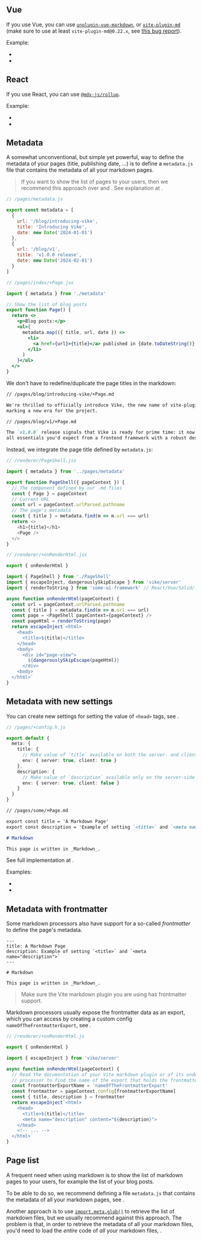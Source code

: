 

## Vue

If you use Vue, you can use [`unplugin-vue-markdown`](https://github.com/antfu/unplugin-vue-markdown), or [`vite-plugin-md`](https://github.com/antfu/vite-plugin-md) (make sure to use at least `vite-plugin-md@0.22.x`, see [this bug report](https://github.com/antfu/vite-plugin-md/issues/112#issuecomment-1353626379)).

Example:
 - <RepoLink path='/examples/vue-full-v1/vite.config.ts' />
 - <RepoLink path='/examples/vue-full-v1/pages/markdown/+Page.md' />


## React

If you use React, you can use [`@mdx-js/rollup`](https://mdxjs.com/packages/rollup/).

Example:
 - <RepoLink path='/examples/react-full-v1/vite.config.ts' />
 - <RepoLink path='/examples/react-full-v1/pages/markdown/+Page.mdx' />


## Metadata

A somewhat unconventional, but simple yet powerful, way to define the metadata of your pages (title, publishing date, ...) is to define a `metadata.js` file that contains the metadata of all your markdown pages.

> If you want to show the list of pages to your users, then we recommend this approach over <Link href="#metadata-with-frontmatter" /> and <Link href="#metadata-with-new-settings" doNotInferSectionTitle={true} />. See explanation at <Link href="#page-list" />.

```js
// /pages/metadata.js

export const metadata = [
  {
    url: '/blog/introducing-vike',
    title: 'Introducing Vike',
    date: new Date('2024-01-01')
  },
  {
    url: '/blog/v1',
    title: 'v1.0.0 release',
    date: new Date('2024-02-01')
  }
]
```

```jsx
// /pages/index/+Page.jsx

import { metadata } from './metadata'

// Show the list of blog posts
export function Page() {
  return <>
    <p>Blog posts:</p>
    <ul>{
      metadata.map(({ title, url, date }) =>
        <li>
          <a href={url}>{title}</a> published in {date.toDateString()}
        </li>
      )
    }</ul>
  </>
}
```

We don't have to redefine/duplicate the page titles in the markdown:

```md
// /pages/blog/introducing-vike/+Page.md

We're thrilled to officially introduce Vike, the new name of vite-plugin-ssr,
marking a new era for the project.
```

```md
// /pages/blog/v1/+Page.md

The `v1.0.0` release signals that Vike is ready for prime time: it now includes
all essentials you'd expect from a frontend framework with a robust design.
```

Instead, we integrate the page title defined by `metadata.js`:

```js
// /renderer/PageShell.jsx

import { metadata } from '../pages/metadata'

export function PageShell({ pageContext }) {
  // The component defined by our .md files
  const { Page } = pageContext
  // Current URL
  const url = pageContext.urlParsed.pathname
  // The page's metadata
  const { title } = metadata.find(m => m.url === url)
  return <>
    <h1>{title}</h1>
    <Page />
  </>
}
```

```js
// /renderer/+onRenderHtml.jsx

export { onRenderHtml }

import { PageShell } from './PageShell'
import { escapeInject, dangerouslySkipEscape } from 'vike/server'
import { renderToString } from 'some-ui-framework' // React/Vue/Solid/...

async function onRenderHtml(pageContext) {
  const url = pageContext.urlParsed.pathname
  const { title } = metadata.find(m => m.url === url)
  const page = <PageShell pageContext={pageContext} />
  const pageHtml = renderToString(page)
  return escapeInject`<html>
    <head>
      <title>${title}</title>
    </head>
    <body>
      <div id="page-view">
        ${dangerouslySkipEscape(pageHtml)}
      </div>
    <body>
  </html>`
}
```

## Metadata with new settings

You can create new settings for setting the value of `<head>` tags, see <Link href="/meta#example-title-and-description" doNotInferSectionTitle />.

```ts
// /pages/+config.h.js

export default {
  meta: {
    title: {
      // Make value of `title` available on both the server- and client-side
      env: { server: true, client: true }
    },
    description: {
      // Make value of `description` available only on the server-side
      env: { server: true, client: false }
    }
  }
}
```

~~~md
// /pages/some/+Page.md

export const title = 'A Markdown Page'
export const description = 'Example of setting `<title>` and `<meta name="description">`'

# Markdown

This page is written in _Markdown_.
~~~

See full implementation at <Link href="/meta#example-title-and-description" doNotInferSectionTitle />.

Examples:
 - <RepoLink path='/examples/react-full-v1/pages/markdown/+Page.mdx' />
 - <RepoLink path='/examples/vue-full-v1/pages/markdown/+Page.md' />


## Metadata with frontmatter

Some markdown processors also have support for a so-called *frontmatter* to define the page's metadata.

```
---
title: A Markdown Page
description: Example of setting `<title>` and `<meta name="description">`
---

# Markdown

This page is written in _Markdown_.
```

> Make sure the Vite markdown plugin you are using has frontmatter support.

Markdown processors usually expose the frontmatter data as an export,
which you can access by creating a custom config `nameOfTheFrontmatterExport`, see <Link href="/meta" />.

```js
// /renderer/+onRenderHtml.js

export { onRenderHtml }

import { escapeInject } from 'vike/server'

async function onRenderHtml(pageContext) {
  // Read the documentation of your Vite markdown plugin or of its underlying markdown
  // processor to find the name of the export that holds the frontmatter data.
  const frontmatterExportName = 'nameOfTheFrontmatterExport'
  const frontmatter = pageContext.config[frontmatterExportName]
  const { title, description } = frontmatter
  return escapeInject`<html>
    <head>
      <title>${title}</title>
      <meta name="description" content="${description}">
    </head>
    <!-- ... -->
  </html>`
}
```

## Page list

A frequent need when using markdown is to show the list of markdown pages to your users, for example the list of your blog posts.

To be able to do so, we recommend defining a file `metadata.js` that contains the metadata of all your markdown pages, see <Link href="#metadata" />.

Another approach is to use [`import.meta.glob()`](https://vitejs.dev/guide/features.html#glob-import) to retrieve the list of markdown files, but we usually recommend against this approach. The problem is that, in order to retrieve the metadata of all your markdown files, you'd need to load the *entire* code of *all* your markdown files, <ViteLazyTranspilingContradiction />.

